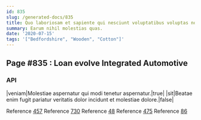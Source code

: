 ```yaml
---
id: 835
slug: /generated-docs/835
title: Quo laboriosam et sapiente qui nesciunt voluptatibus voluptas non.
summary: Earum nihil molestias quas.
date: '2020-07-15'
tags: '["Bedfordshire", "Wooden", "Cotton"]'
---
```

## Page #835 : Loan evolve Integrated Automotive
<Partial />

### API

|veniam|Molestiae aspernatur qui modi tenetur aspernatur.|true|
|sit|Beatae enim fugit pariatur veritatis dolor incidunt et molestiae dolore.|false|

Reference [457](/generated-docs/457)
Reference [730](/generated-docs/730)
Reference [48](/generated-docs/48)
Reference [475](/generated-docs/475)
Reference [86](/generated-docs/86)



